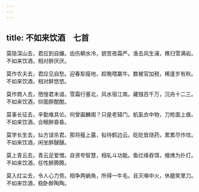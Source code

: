```yaml
---
---
---
```

title: 不如来饮酒　七首
---



莫隐深山去，君应到自嫌。齿伤朝水冷，貌苦夜霜严。渔去风生浦，樵归雪满岩。不如来饮酒，相对醉厌厌。

莫作农夫去，君应见自愁。迎春犁瘦地，趁晚喂羸牛。数被官加税，稀逢岁有秋。不如来饮酒，相对醉悠悠。

莫作商人去，恓惶君未谙。雪霜行塞北，风水宿江南。藏镪百千万，沉舟十二三。不如来饮酒，仰面醉酣酣。

莫事长征去，辛勤难具论。何曾画麟阁？只是老辕门。虮虱衣中物，刀枪面上痕。不如来饮酒，合眼醉昏昏。

莫学长生去，仙方误杀君。那将薤上露，拟待鹤边云。矻矻皆烧药，累累尽作坟。不如来饮酒，闲坐醉醺醺。

莫上青云去，青云足爱憎。自贤夸智慧，相轧斗功能。鱼烂缘吞饵，蛾燋为扑灯。不如来饮酒，任性醉腾腾。

莫入红尘去，令人心力劳。相争两蜗角，所得一牛毛。且灭嗔中火，休磨笑里刀。不如来饮酒，稳卧醉陶陶。